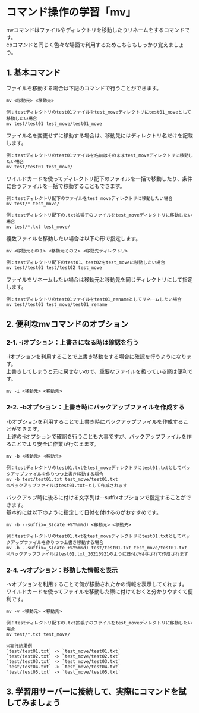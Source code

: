 # コマンド操作の学習「mv」
mvコマンドはファイルやディレクトリを移動したりリネームをするコマンドです。  
cpコマンドと同じく色々な場面で利用するためこちらもしっかり覚えましょう。
## 1. 基本コマンド
ファイルを移動する場合は下記のコマンドで行うことができます。
```shell
mv <移動元> <移動先>

例：testディレクトリのtest01ファイルをtest_moveディレクトリにtest01_moveとして移動したい場合
mv test/test01 test_move/test01_move
```
ファイル名を変更せずに移動する場合は、移動先にはディレクトリ名だけを記載します。
```shell
例：testディレクトリのtest01ファイルを名前はそのままtest_moveディレクトリに移動したい場合
mv test/test01 test_move/
```
ワイルドカードを使ってディレクトリ配下のファイルを一括で移動したり、条件に合うファイルを一括で移動することもできます。
```shell
例：testディレクトリ配下のファイルをtest_moveディレクトリに移動したい場合
mv test/* test_move/

例：testディレクトリ配下の.txt拡張子のファイルをtest_moveディレクトリに移動したい場合
mv test/*.txt test_move/
```
複数ファイルを移動したい場合は以下の形で指定します。
```shell
mv <移動元その１> <移動元その２> <移動先ディレクトリ>

例：testディレクトリ配下のtest01、test02をtest_moveに移動したい場合
mv test/test01 test/test02 test_move
```
ファイルをリネームしたい場合は移動元と移動先を同じディレクトリにして指定します。
```shell
例：testディレクトリのtest01ファイルをtest01_renameとしてリネームしたい場合
mv test/test01 test_move/test01_rename
```
## 2. 便利なmvコマンドのオプション
### 2-1. -iオプション：上書きになる時は確認を行う
-iオプションを利用することで上書き移動をする場合に確認を行うようになります。  
上書きしてしまうと元に戻せないので、重要なファイルを扱っている際は便利です。
```shell
mv -i <移動元> <移動先>
```
### 2-2. -bオプション：上書き時にバックアップファイルを作成する
-bオプションを利用することで上書き時にバックアップファイルを作成することができます。  
上述の-iオプションで確認を行うことも大事ですが、バックアップファイルを作ることでより安全に作業が行なえます。
```shell
mv -b <移動元> <移動先>

例：testディレクトリのtest01.txtをtest_moveディレクトリにtest01.txtとしてバックアップファイルを作りつつ上書き移動する場合
mv -b test/test01.txt test_move/test01.txt
※バックアップファイルはtest01.txt~として作成されます
```
バックアップ時に後ろに付ける文字列は--suffixオプションで指定することができます。  
基本的には以下のように指定して日付を付けるのがおすすめです。
```shell
mv -b --suffix=_$(date +%Y%m%d) <移動元> <移動先>

例：testディレクトリのtest01.txtをtest_moveディレクトリにtest01.txtとしてバックアップファイルを作りつつ上書き移動する場合
mv -b --suffix=_$(date +%Y%m%d) test/test01.txt test_move/test01.txt
※バックアップファイルはtest01.txt_20210921のように日付が付与されて作成されます
```
### 2-4. -vオプション：移動した情報を表示
-vオプションを利用することで何が移動されたかの情報を表示してくれます。  
ワイルドカードを使ってファイルを移動した際に付けておくと分かりやすくて便利です。
```shell
mv -v <移動元> <移動先>

例：testディレクトリ配下の.txt拡張子のファイルをtest_moveディレクトリに移動したい場合
mv test/*.txt test_move/

※実行結果例
`test/test01.txt` -> `test_move/test01.txt`
`test/test02.txt` -> `test_move/test02.txt`
`test/test03.txt` -> `test_move/test03.txt`
`test/test04.txt` -> `test_move/test04.txt`
`test/test05.txt` -> `test_move/test05.txt`
```
## 3. 学習用サーバーに接続して、実際にコマンドを試してみましょう